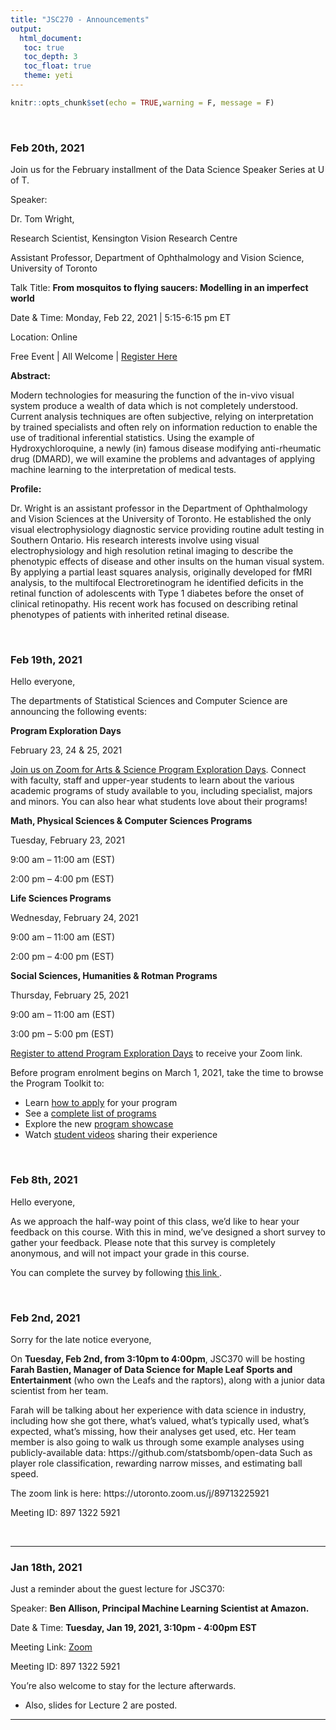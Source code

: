 ```yaml
---
title: "JSC270 - Announcements"
output: 
  html_document:
   toc: true
   toc_depth: 3
   toc_float: true
   theme: yeti
---
```


```r
knitr::opts_chunk$set(echo = TRUE,warning = F, message = F)
```

</br>

### __Feb 20th, 2021__

Join us for the February installment of the Data Science Speaker Series at U of T.
 
Speaker:

Dr. Tom Wright,

Research Scientist, Kensington Vision Research Centre

Assistant Professor, Department of Ophthalmology and Vision Science, University of Toronto
 
Talk Title: __From mosquitos to flying saucers: Modelling in an imperfect world__
 
Date & Time: Monday, Feb 22, 2021 | 5:15-6:15 pm ET
 
Location: Online
 
Free Event | All Welcome | [Register Here](https://canssiontario.utoronto.ca/event/dsss_tom-wright/)
 
__Abstract:__

Modern technologies for measuring the function of the in-vivo visual system produce a wealth of data which is not completely understood. Current analysis techniques are often subjective, relying on interpretation by trained specialists and often rely on information reduction to enable the use of traditional inferential statistics. Using the example of Hydroxychloroquine, a newly (in) famous disease modifying anti-rheumatic drug (DMARD), we will examine the problems and advantages of applying machine learning to the interpretation of medical tests.
 
__Profile:__

Dr. Wright is an assistant professor in the Department of Ophthalmology and Vision Sciences at the University of Toronto. He established the only visual electrophysiology diagnostic service providing routine adult testing in Southern Ontario. His research interests involve using visual electrophysiology and high resolution retinal imaging to describe the phenotypic effects of disease and other insults on the human visual system. By applying a partial least squares analysis, originally developed for fMRI analysis, to the multifocal Electroretinogram he identified deficits in the retinal function of adolescents with Type 1 diabetes before the onset of clinical retinopathy. His recent work has focused on describing retinal phenotypes of patients with inherited retinal disease.

</br>

### __Feb 19th, 2021__

Hello everyone,

The departments of Statistical Sciences and Computer Science are announcing the following events:

__Program Exploration Days__

February 23, 24 & 25, 2021
 
[Join us on Zoom for Arts & Science Program Exploration Days](https://sidneysmithcommons.artsci.utoronto.ca/program/program-exploration-days/). Connect with faculty, staff and upper-year students to learn about the various academic programs of study available to you, including specialist, majors and minors. You can also hear what students love about their programs!
 
__Math, Physical Sciences & Computer Sciences Programs__

Tuesday, February 23, 2021

9:00 am – 11:00 am (EST)

2:00 pm – 4:00 pm (EST)

__Life Sciences Programs__

Wednesday, February 24, 2021

9:00 am – 11:00 am (EST)

2:00 pm – 4:00 pm (EST)
 
__Social Sciences, Humanities & Rotman Programs__

Thursday, February 25, 2021

9:00 am – 11:00 am (EST) 

3:00 pm – 5:00 pm (EST)
  
[Register to attend Program Exploration Days](https://sidneysmithcommons.artsci.utoronto.ca/program/program-exploration-days/) to receive your Zoom link.
 
Before program enrolment begins on March 1, 2021, take the time to browse the Program Toolkit to:

- Learn [how to apply](https://sidneysmithcommons.artsci.utoronto.ca/program/apply-for-programs/) for your program
- See a [complete list of programs](https://sidneysmithcommons.artsci.utoronto.ca/program/list-of-programs/)
- Explore the new [program showcase](https://sidneysmithcommons.artsci.utoronto.ca/program/program-showcase/)
- Watch [student videos](https://artsci-programs.capsule.video/) sharing their experience


</br>

### __Feb 8th, 2021__

Hello everyone,

As we approach the half-way point of this class, we'd like to hear your feedback on this course. With this in mind, we've designed a short survey to gather your feedback. Please note that this survey is completely anonymous, and will not impact your grade in this course.

You can complete the survey by following  <a href="https://forms.gle/wYGYuSaCgNDbQgBv8" target="_blank"> this link </a>.

</br>

### __Feb 2nd, 2021__

Sorry for the late notice everyone,

On __Tuesday, Feb 2nd, from 3:10pm to 4:00pm__, JSC370 will be hosting __Farah Bastien, Manager of Data Science for Maple Leaf Sports and Entertainment__ (who own the Leafs and the raptors), along with a junior data scientist from her team.

Farah will be talking about her experience with data science in industry, including how she got there, what's valued, what's typically used, what's expected, what's missing, how their analyses get used, etc.  Her team member is also going to walk us through some example analyses using publicly-available data:
https://github.com/statsbomb/open-data
Such as player role classification, rewarding narrow misses, and estimating ball speed.

The zoom link is here:
https://utoronto.zoom.us/j/89713225921

Meeting ID: 897 1322 5921

<br>

******


### __Jan 18th, 2021__

Just a reminder about the guest lecture for JSC370:

Speaker: __Ben Allison, Principal Machine Learning Scientist at Amazon.__

Date & Time: __Tuesday, Jan 19, 2021, 3:10pm - 4:00pm EST__

Meeting Link: <a href = "https://utoronto.zoom.us/j/89713225921" target = "_blank">Zoom</a> 

Meeting ID: 897 1322 5921

You're also welcome to stay for the lecture afterwards.

- Also, slides for Lecture 2 are posted.


******
